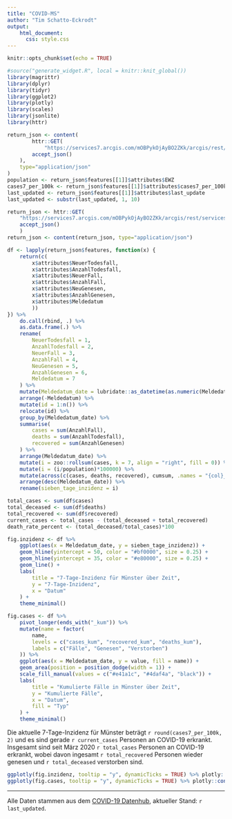 ```yaml
---
title: "COVID-MS"
author: "Tim Schatto-Eckrodt"
output: 
    html_document:
      css: style.css
---
```


```r
knitr::opts_chunk$set(echo = TRUE)
```

```r
#source("generate_widget.R", local = knitr::knit_global())
library(magrittr)
library(dplyr)
library(tidyr)
library(ggplot2)
library(plotly)
library(scales)
library(jsonlite)
library(httr)

return_json <- content(
        httr::GET(
            "https://services7.arcgis.com/mOBPykOjAyBO2ZKk/arcgis/rest/services/RKI_Landkreisdaten/FeatureServer/0/query?where=AGS%20%3D%20'05515'&outFields=death_rate,cases,deaths,cases_per_100k,cases_per_population,county,last_update,cases7_per_100k,recovered,BL,EWZ&returnGeometry=false&outSR=4326&f=json",
        accept_json()
    ),
    type="application/json"
)
population <- return_json$features[[1]]$attributes$EWZ
cases7_per_100k <- return_json$features[[1]]$attributes$cases7_per_100k
last_updated <- return_json$features[[1]]$attributes$last_update
last_updated <- substr(last_updated, 1, 10)

return_json <- httr::GET(
    "https://services7.arcgis.com/mOBPykOjAyBO2ZKk/arcgis/rest/services/RKI_COVID19/FeatureServer/0/query?where=IdLandkreis%20%3D%20'05515'&outFields=Landkreis,AnzahlFall,AnzahlTodesfall,IdLandkreis,NeuerFall,NeuerTodesfall,Refdatum,NeuGenesen,AnzahlGenesen,Meldedatum,Datenstand&returnGeometry=false&outSR=4326&f=json",
    accept_json()
    )
return_json <- content(return_json, type="application/json")

df <- lapply(return_json$features, function(x) {
    return(c(
        x$attributes$NeuerTodesfall,
        x$attributes$AnzahlTodesfall, 
        x$attributes$NeuerFall,
        x$attributes$AnzahlFall,
        x$attributes$NeuGenesen,
        x$attributes$AnzahlGenesen,
        x$attributes$Meldedatum
        ))
}) %>% 
    do.call(rbind, .) %>% 
    as.data.frame(.) %>% 
    rename(
        NeuerTodesfall = 1,
        AnzahlTodesfall = 2,
        NeuerFall = 3, 
        AnzahlFall = 4,
        NeuGenesen = 5,
        AnzahlGenesen = 6,
        Meldedatum = 7
    ) %>% 
    mutate(Meldedatum_date = lubridate::as_datetime(as.numeric(Meldedatum/1000))) %>% 
    arrange(-Meldedatum) %>% 
    mutate(id = 1:n()) %>% 
    relocate(id) %>% 
    group_by(Meldedatum_date) %>% 
    summarise(
        cases = sum(AnzahlFall),
        deaths = sum(AnzahlTodesfall),
        recovered = sum(AnzahlGenesen)
    ) %>% 
    arrange(Meldedatum_date) %>% 
    mutate(i = zoo::rollsum(cases, k = 7, align = "right", fill = 0)) %>% 
    mutate(i = (i/population)*100000) %>% 
    mutate(across(c(cases, deaths, recovered), cumsum, .names = "{col}_kum")) %>% 
    arrange(desc(Meldedatum_date)) %>% 
    rename(sieben_tage_inzidenz = i)

total_cases <- sum(df$cases)
total_deceased <- sum(df$deaths)
total_recovered <- sum(df$recovered)
current_cases <- total_cases - (total_deceased + total_recovered)
death_rate_percent <- (total_deceased/total_cases)*100

fig.inzidenz <- df %>% 
    ggplot(aes(x = Meldedatum_date, y = sieben_tage_inzidenz)) +
    geom_hline(yintercept = 50, color = "#bf0000", size = 0.25) +
    geom_hline(yintercept = 35, color = "#e80000", size = 0.25) +
    geom_line() +
    labs(
        title = "7-Tage-Inzidenz für Münster über Zeit",
        y = "7-Tage-Inzidenz",
        x = "Datum"
    ) +
    theme_minimal()

fig.cases <- df %>% 
    pivot_longer(ends_with("_kum")) %>% 
    mutate(name = factor(
        name, 
        levels = c("cases_kum", "recovered_kum", "deaths_kum"),
        labels = c("Fälle", "Genesen", "Verstorben")
    )) %>% 
    ggplot(aes(x = Meldedatum_date, y = value, fill = name)) +
    geom_area(position = position_dodge(width = 1)) +
    scale_fill_manual(values = c("#e41a1c", "#4daf4a", "black")) +
    labs(
        title = "Kumulierte Fälle in Münster über Zeit",
        y = "Kumulierte Fälle",
        x = "Datum",
        fill = "Typ"
    ) +
    theme_minimal()
```

Die aktuelle 7-Tage-Inzidenz für Münster beträgt ```r round(cases7_per_100k, 2)``` und es sind gerade ```r current_cases``` Personen an COVID-19 erkrankt. Insgesamt sind seit März 2020 ```r total_cases``` Personen an COVID-19 erkrankt, wobei davon ingesamt ```r total_recovered``` Personen wieder genesen und ```r total_deceased``` verstorben sind.

```r
ggplotly(fig.inzidenz, tooltip = "y", dynamicTicks = TRUE) %>% plotly::config(displayModeBar = FALSE)
ggplotly(fig.cases, tooltip = "y", dynamicTicks = TRUE) %>% plotly::config(displayModeBar = FALSE)
```

<hr>

Alle Daten stammen aus dem [COVID-19 Datenhub](https://npgeo-corona-npgeo-de.hub.arcgis.com), aktueller Stand: `r last_updated`.

